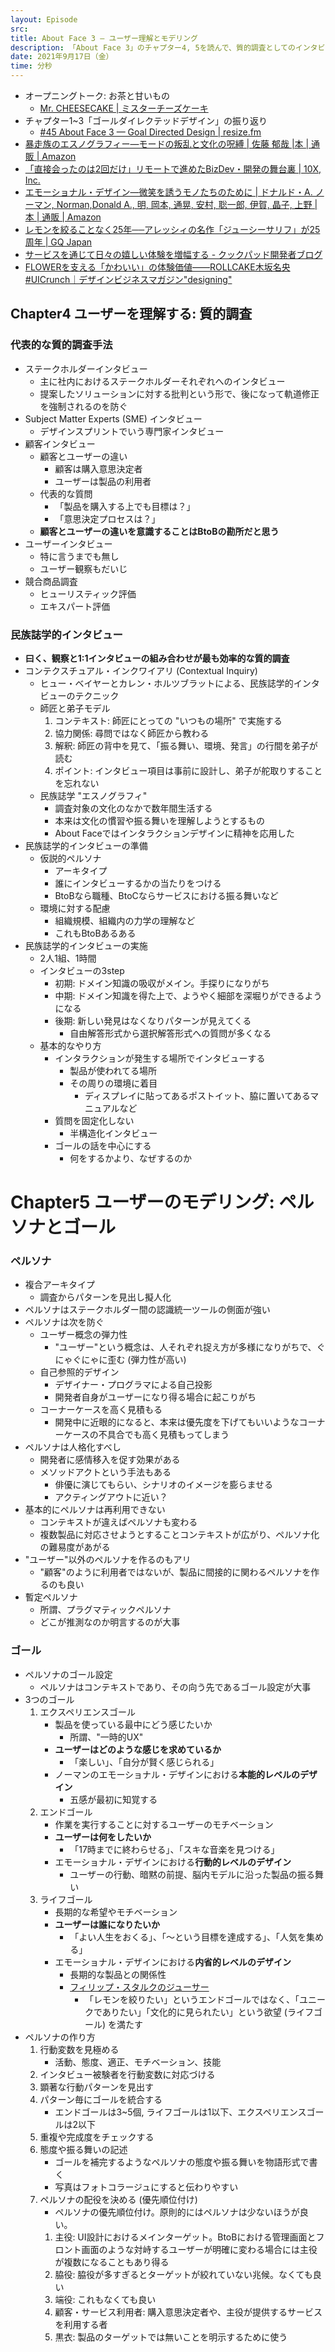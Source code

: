 ```yaml
---
layout: Episode
src: 
title: About Face 3 — ユーザー理解とモデリング
description: 「About Face 3」のチャプター4, 5を読んで、質的調査としてのインタビューや、ペルソナとゴール設定など、ユーザー理解とモデリング手法について話しました。
date: 2021年9月17日（金）
time: 分秒
---
```


- オープニングトーク: お茶と甘いもの
    - [Mr. CHEESECAKE | ミスターチーズケーキ](https://mr-cheesecake.com/)
- チャプター1~3「ゴールダイレクテッドデザイン」の振り返り
    - [#45 About Face 3 — Goal Directed Design | resize.fm](https://resize.fm/ep/45-about-face-3-goal-directed-design)
- [暴走族のエスノグラフィー―モードの叛乱と文化の呪縛 | 佐藤 郁哉 |本 | 通販 | Amazon](https://www.amazon.co.jp//dp/478850197X)
- [「直接会ったのは2回だけ」リモートで進めたBizDev・開発の舞台裏 | 10X, Inc.](https://10x.co.jp/articles/posts/?id=2020-12-02)
- [エモーショナル・デザイン―微笑を誘うモノたちのために | ドナルド・A. ノーマン, Norman,Donald A., 明, 岡本, 通晃, 安村, 聡一郎, 伊賀, 晶子, 上野 |本 | 通販 | Amazon](https://www.amazon.co.jp/dp/4788509210)
- [レモンを絞ることなく25年──アレッシィの名作「ジューシーサリフ」が25周年 | GQ Japan](https://www.gqjapan.jp/life/interior/20150529/alessi-lemon-juicy-surf)
- [サービスを通じて日々の嬉しい体験を増幅する - クックパッド開発者ブログ](https://techlife.cookpad.com/entry/2015/06/01/135804)
- [FLOWERを支える「かわいい」の体験価値——ROLLCAKE木坂名央 #UICrunch｜デザインビジネスマガジン"designing"](https://note.designing.jp/n/n0775bb3fd9bb)

## Chapter4 ユーザーを理解する: 質的調査

### 代表的な質的調査手法

- ステークホルダーインタビュー
    - 主に社内におけるステークホルダーそれぞれへのインタビュー
    - 提案したソリューションに対する批判という形で、後になって軌道修正を強制されるのを防ぐ
- Subject Matter Experts (SME) インタビュー
    - デザインスプリントでいう専門家インタビュー
- 顧客インタビュー
    - 顧客とユーザーの違い
        - 顧客は購入意思決定者
        - ユーザーは製品の利用者
    - 代表的な質問
        - 「製品を購入する上でも目標は？」
        - 「意思決定プロセスは？」
    - **顧客とユーザーの違いを意識することはBtoBの勘所だと思う**
- ユーザーインタビュー
    - 特に言うまでも無し
    - ユーザー観察もだいじ
- 競合商品調査
    - ヒューリスティック評価
    - エキスパート評価

### 民族誌学的インタビュー

- **曰く、観察と1:1インタビューの組み合わせが最も効率的な質的調査**
- コンテクスチュアル・インクワイアリ (Contextual Inquiry)
    - ヒュー・ベイヤーとカレン・ホルツブラットによる、民族誌学的インタビューのテクニック
    - 師匠と弟子モデル
        1. コンテキスト: 師匠にとっての "いつもの場所" で実施する
        2. 協力関係: 尋問ではなく師匠から教わる
        3. 解釈: 師匠の背中を見て、「振る舞い、環境、発言」の行間を弟子が読む
        4. ポイント:  インタビュー項目は事前に設計し、弟子が舵取りすることを忘れない
    - 民族誌学 "エスノグラフィ"
        - 調査対象の文化のなかで数年間生活する
        - 本来は文化の慣習や振る舞いを理解しようとするもの
        - About Faceではインタラクションデザインに精神を応用した
- 民族誌学的インタビューの準備
    - 仮説的ペルソナ
        - アーキタイプ
        - 誰にインタビューするかの当たりをつける
        - BtoBなら職種、BtoCならサービスにおける振る舞いなど
    - 環境に対する配慮
        - 組織規模、組織内の力学の理解など
        - これもBtoBあるある
- 民族誌学的インタビューの実施
    - 2人1組、1時間
    - インタビューの3step
        - 初期: ドメイン知識の吸収がメイン。手探りになりがち
        - 中期: ドメイン知識を得た上で、ようやく細部を深堀りができるようになる
        - 後期: 新しい発見はなくなりパターンが見えてくる
            - 自由解答形式から選択解答形式への質問が多くなる
    - 基本的なやり方
        - インタラクションが発生する場所でインタビューする
            - 製品が使われてる場所
            - その周りの環境に着目
                - ディスプレイに貼ってあるポストイット、脇に置いてあるマニュアルなど
        - 質問を固定化しない
            - 半構造化インタビュー
        - ゴールの話を中心にする
            - 何をするかより、なぜするのか

# Chapter5 ユーザーのモデリング: ペルソナとゴール

### ペルソナ

- 複合アーキタイプ
    - 調査からパターンを見出し擬人化
- ペルソナはステークホルダー間の認識統一ツールの側面が強い
- ペルソナは次を防ぐ
    - ユーザー概念の弾力性
        - "ユーザー"という概念は、人それぞれ捉え方が多様になりがちで、ぐにゃぐにゃに歪む (弾力性が高い)
    - 自己参照的デザイン
        - デザイナー・プログラマによる自己投影
        - 開発者自身がユーザーになり得る場合に起こりがち
    - コーナーケースを高く見積もる
        - 開発中に近眼的になると、本来は優先度を下げてもいいようなコーナーケースの不具合でも高く見積もってしまう
- ペルソナは人格化すべし
    - 開発者に感情移入を促す効果がある
    - メソッドアクトという手法もある
        - 俳優に演じてもらい、シナリオのイメージを膨らませる
        - アクティングアウトに近い？
- 基本的にペルソナは再利用できない
    - コンテキストが違えばペルソナも変わる
    - 複数製品に対応させようとすることコンテキストが広がり、ペルソナ化の難易度があがる
- "ユーザー"以外のペルソナを作るのもアリ
    - "顧客"のように利用者ではないが、製品に間接的に関わるペルソナを作るのも良い
- 暫定ペルソナ
    - 所謂、プラグマティックペルソナ
    - どこが推測なのか明言するのが大事

### ゴール

- ペルソナのゴール設定
    - ペルソナはコンテキストであり、その向う先であるゴール設定が大事
- 3つのゴール
    1. エクスペリエンスゴール
        - 製品を使っている最中にどう感じたいか
            - 所謂、"一時的UX"
        - **ユーザーはどのような感じを求めているか**
            - 「楽しい」、「自分が賢く感じられる」
        - ノーマンのエモーショナル・デザインにおける**本能的レベルのデザイン**
            - 五感が最初に知覚する
    2. エンドゴール
        - 作業を実行することに対するユーザーのモチベーション
        - **ユーザーは何をしたいか**
            - 「17時までに終わらせる」、「スキな音楽を見つける」
        - エモーショナル・デザインにおける**行動的レベルのデザイン**
            - ユーザーの行動、暗黙の前提、脳内モデルに沿った製品の振る舞い
    3. ライフゴール
        - 長期的な希望やモチベーション
        - **ユーザーは誰になりたいか**
            - 「よい人生をおくる」、「〜という目標を達成する」、「人気を集める」
        - エモーショナル・デザインにおける**内省的レベルのデザイン**
            - 長期的な製品との関係性
            - [フィリップ・スタルクのジューサー](https://www.gqjapan.jp/life/interior/20150529/alessi-lemon-juicy-surf)
                - 「レモンを絞りたい」というエンドゴールではなく、「ユニークでありたい」「文化的に見られたい」という欲望 (ライフゴール) を満たす
- ペルソナの作り方
    1. 行動変数を見極める
        - 活動、態度、適正、モチベーション、技能
    2. インタビュー被験者を行動変数に対応づける
    3. 顕著な行動パターンを見出す
    4. パターン毎にゴールを統合する
        - エンドゴールは3~5個, ライフゴールは1以下、エクスペリエンスゴールは2以下
    5. 重複や完成度をチェックする
    6. 態度や振る舞いの記述
        - ゴールを補完するようなペルソナの態度や振る舞いを物語形式で書く
        - 写真はフォトコラージュにすると伝わりやすい
    7. ペルソナの配役を決める (優先順位付け)
        - ペルソナの優先順位付け。原則的にはペルソナは少ないほうが良い。
        1. 主役: UI設計におけるメインターゲット。BtoBにおける管理画面とフロント画面のような対峙するユーザーが明確に変わる場合には主役が複数になることもあり得る
        2. 脇役: 脇役が多すぎるとターゲットが絞れていない兆候。なくても良い
        3. 端役: これもなくても良い
        4. 顧客・サービス利用者: 購入意思決定者や、主役が提供するサービスを利用する者
        5. 黒衣: 製品のターゲットでは無いことを明示するために使う
